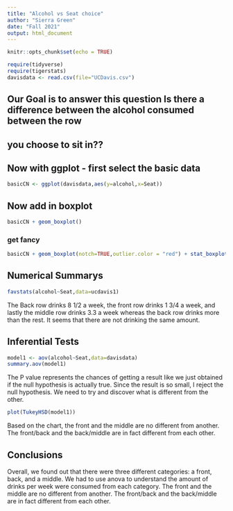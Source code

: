 ```yaml
---
title: "Alcohol vs Seat choice"
author: "Sierra Green"
date: "Fall 2021"
output: html_document
---
```


```r
knitr::opts_chunk$set(echo = TRUE)
```

```r
require(tidyverse)
require(tigerstats)
davisdata <- read.csv(file="UCDavis.csv")
```
## Our Goal is to answer this question Is there a difference between the alcohol consumed between the row
## you choose to sit in??

## Now with ggplot - first select the basic data

```r
basicCN <- ggplot(davisdata,aes(y=alcohol,x=Seat))
```
## Now add in boxplot

```r
basicCN + geom_boxplot()
```
  
  
### get fancy  

```r
basicCN + geom_boxplot(notch=TRUE,outlier.color = "red") + stat_boxplot(geom ='errorbar') + labs(title="Fancy notch boxplot \n with 2 lines")
```

## Numerical Summarys 
```r
favstats(alcohol~Seat,data=ucdavis1)
```

The Back row drinks 8 1/2 a week, the front row drinks 1 3/4 a week, and lastly the middle row drinks 3.3 a week whereas the back row drinks more than the rest. It seems that there are not drinking the same amount.


## Inferential Tests
```r
model1 <- aov(alcohol~Seat,data=davisdata)
summary.aov(model1)
```
The P value represents the chances of getting a result like we just obtained if the null hypothesis is actually true. Since the result is so small, I reject the null hypothesis.
We need to try and discover what is different from the other.
```r
plot(TukeyHSD(model1))
```

Based on the chart, the front and the middle are no different from another. The front/back and the back/middle are in fact different from each other.


## Conclusions

Overall, we found out that there were three different categories: a front, back, and a middle. We had to use anova to understand the amount of drinks per week were consumed from each category. The front and the middle are no different from another. The front/back and the back/middle are in fact different from each other.
